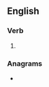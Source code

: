 ==English==

===Verb===
{{head|en|verb form}}

# {{present participle of|grue|lang=en|nocat=1}}

===Anagrams===
* {{anagrams|en|a=gginru|urging}}